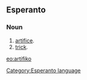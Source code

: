==Esperanto==
===Noun===
# [[artifice]].
# [[trick]].

[[eo:artifiko]]
[[Category:Esperanto language]]
{{Universala Vortaro}}